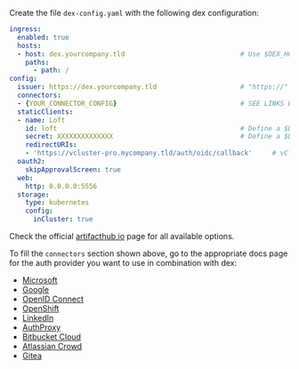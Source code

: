 Create the file `dex-config.yaml` with the following dex configuration:
```yaml {4,6,8,11-14}
ingress:
  enabled: true
  hosts:
  - host: dex.yourcompany.tld                             # Use $DEX_HOSTNAME
    paths:
      - path: /
config:
  issuer: https://dex.yourcompany.tld                     # "https://" + $DEX_HOSTNAME
  connectors:
  - {YOUR_CONNECTOR_CONFIG}                               # SEE LINKS BELOW! (do not remove the '-' and indent correctly)
  staticClients:
  - name: Loft
    id: loft                                              # Define a $DEX_CLIENT_ID
    secret: XXXXXXXXXXXXXX                                # Define a $DEX_CLIENT_SECRET (can be any secret key)
    redirectURIs:
    - 'https://vcluster-pro.mycompany.tld/auth/oidc/callback'     # vCluster Platform URL + /auth/oidc/callback
  oauth2:
    skipApprovalScreen: true
  web:
    http: 0.0.0.0:5556
  storage:
    type: kubernetes
    config:
      inCluster: true
```

Check the official [artifacthub.io](https://artifacthub.io/packages/helm/dex/dex) page for all available options.

To fill the `connectors` section shown above, go to the appropriate docs page for the auth provider you want to use in combination with dex:
- [Microsoft](https://dexidp.io/docs/connectors/microsoft/)
- [Google](https://dexidp.io/docs/connectors/google/)
- [OpenID Connect](https://dexidp.io/docs/connectors/oidc/)
- [OpenShift](https://dexidp.io/docs/connectors/openshift/)
- [LinkedIn](https://dexidp.io/docs/connectors/linkedin/)
- [AuthProxy](https://dexidp.io/docs/connectors/authproxy/)
- [Bitbucket Cloud](https://dexidp.io/docs/connectors/bitbucketcloud/)
- [Atlassian Crowd](https://dexidp.io/docs/connectors/atlassian-crowd/)
- [Gitea](https://dexidp.io/docs/connectors/gitea/)